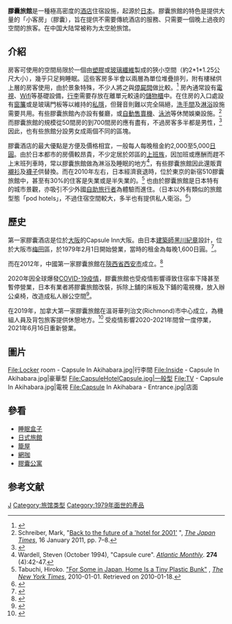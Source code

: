 {{refimprove|time=2013-06-24}}
{{noteTA
| T=zh-hans:胶囊酒店;zh-hk:膠囊酒店;zh-tw:膠囊旅館;
| 1=zh-hans:胶囊酒店;zh-hk:膠囊酒店;zh-tw:膠囊旅館;
| 2=zh-hans:酒店;zh-hk:酒店;zh-tw:旅館;
}}
{{not|膠囊公寓}}
{{japanese|image=CapsuleHotel.jpg|japanese=カプセルホテル|romaji=Kapuseru hoteru}}

'''膠囊旅館'''是一種極高密度的[[酒店|酒店]]住宿設施，起源於[[日本|日本]]。膠囊旅館的特色是提供大量的「小客房」（膠囊），旨在提供不需要傳統酒店的服務、只需要一個晚上過夜的空間的旅客。在中国大陆常被称为太空舱旅馆。

== 介紹 ==

房客可使用的空間局限於一個由[[塑膠|塑膠]]或[[玻璃纖維|玻璃纖維]]製成的狹小空間（約2*1*1.25公尺大小），幾乎只足夠睡眠。這些客房多半會以兩層為單位堆疊排列，附有樓梯供上層的房客使用，由於景象特殊，不少人將之與[[停屍間|停屍間]]做比較。<ref>{{cite web|url=http://weburbanist.com/2011/01/31/13-of-japans-most-stylish-strange-hotels/|title=Unique Boutique: 13 of Japan’s Most Strangely Stylish Hotels|work=WebUrbanist|accessdate=2015-12-07|archive-date=2017-08-04|archive-url=https://web.archive.org/web/20170804051309/http://weburbanist.com/2011/01/31/13-of-japans-most-stylish-strange-hotels/|dead-url=no}}</ref> 房內通常設有[[電視|電視]]、[[Wifi|Wifi]]等基礎設備，[[行李|行李]]需要存放在離單元較遠的[[儲物櫃|儲物櫃]]中。在住房的入口處設有[[簾|窗簾]]或是玻璃門板等以維持的[[私隱|私隱]]，但聲音則難以完全隔絕，[[洗手間|洗手間]]及[[淋浴|淋浴]]設施需要共用。有些膠囊旅館內亦設有餐廳，或[[自動售賣機|自動售賣機]]、[[泳池|泳池]]等休閒娛樂設施。<ref>Schreiber, Mark, "[http://search.japantimes.co.jp/cgi-bin/fl20110116x2.html Back to the future of a 'hotel for 2001'] {{Webarchive|url=https://archive.is/20120715081228/search.japantimes.co.jp/cgi-bin/fl20110116x2.html |date=2012-07-15 }}", ''[[The_Japan_Times|The Japan Times]]'', 16 January 2011, pp. 7–8.</ref>而膠囊旅館的規模從50間房的到700間房的應有盡有，不過房客多半都是男性，<ref>{{cite web |url=http://www.japan-guide.com/e/e2025.html#capsule |title=Accommodation in Japan |publisher=Japan-guide.com |date=2012-11-11 |accessdate=2012-11-30 |archive-date=2021-01-26 |archive-url=https://web.archive.org/web/20210126191823/https://www.japan-guide.com/e/e2025.html#capsule |dead-url=no }}</ref>因此，也有些旅館分設男女成兩個不同的區塊。

膠囊酒店的最大優點是方便及價格相宜，一般每人每晚租金約2,000至5,000[[日圓|日圓]]。由於日本都市的房價較昂貴，不少定居於郊區的[[上班族|上班族]]，因加班或應酬而趕不上末班列車時，常以膠囊旅館做為淋浴及睡眠的地方<ref>Wardell, Steven (October 1994), "Capsule cure". ''[[Atlantic_Monthly|Atlantic Monthly]]''. '''274''' (4):42-47.</ref>，有些膠囊旅館因此還販賣[[襯衫|襯衫]]及[[襪子|襪子]]供替換。而在2010年左右，日本經濟衰退時，位於東京的新宿510膠囊旅館中，甚至有30%的住客是失業或是半失業的。<ref>Tabuchi, Hiroko. [http://www.nytimes.com/2010/01/02/business/global/02capsule.html "For Some in Japan, Home Is a Tiny Plastic Bunk"] {{Wayback|url=http://www.nytimes.com/2010/01/02/business/global/02capsule.html |date=20210415070950 }}, ''[[The_New_York_Times|The New York Times]]'', 2010-01-01. Retrieved on 2010-01-18.</ref>
也由於膠囊旅館是日本特有的城市景觀，亦吸引不少外國[[自助旅行|自助旅行者]]為體驗而進住。（日本以外有類似的旅館型態「pod hotels」，不過住宿空間較大，多半也有提供私人衛浴。<ref>{{cite web|url=http://www.fodors.com/news/story-2357.html|title=Pod Hotels: Small, Stylish, and Cheap|author=Fodor's Editors|publisher=Fodors.com|date=December 31, 2007|accessdate=March 9, 2012|archive-date=2020-04-30|archive-url=https://web.archive.org/web/20200430232102/http://www.fodors.com/news/story-2357.html|dead-url=yes}}</ref>）

== 歷史 ==

第一家膠囊酒店是位於[[大阪市|大阪]]的Capsule Inn大阪。由日本[[建築師|建築師]][[黑川紀章|黑川紀章]]設計，位於大阪市[[梅田|梅田]]區，於1979年2月1日開始營業，當時的租金為每晚1,600日圓。<ref name = fushigi1>{{Cite news | author = [[倉方俊輔|倉方俊輔]] | newspaper = 京都新聞 | date = 2012-03-06 | title = ふしぎ建築再発見 1 カプセルホテル第1号}}</ref>。

而在2012年，中國第一家膠囊旅館在[[陝西省|陝西省]][[西安市|西安市]]成立。<ref>{{cite web |url=http://www.cnngo.com/shanghai/life/chinas-first-capsule-hotel-opened-xian-543024 |title=China's first capsule hotel opens in Xi'an | CNN Travel |publisher=Cnngo.com |date=2012-05-14 |accessdate=2012-11-30 |archive-url=https://web.archive.org/web/20121030122918/http://www.cnngo.com/shanghai/life/chinas-first-capsule-hotel-opened-xian-543024 |archive-date=2012-10-30 |dead-url=yes }}</ref>

2020年因全球爆發[[COVID-19疫情|COVID-19疫情]]，膠囊旅館也受疫情影響導致住宿率下降甚至暫停營業，日本有業者將膠囊旅館改裝，拆除上舖的床板及下鋪的電視機，放入辦公桌椅，改造成私人辦公空間<ref>{{cite news |url=https://udn.com/news/story/6812/5012263 |title=日本新宿膠囊旅館轉型求生存 拆床鋪變超舒適獨立工作間 |author=香港01 / 謝茜嘉 |publisher=聯合新聞網 |date=2020-11-13 |accessdate=2020-11-16 |archive-date=2020-11-13 |archive-url=https://web.archive.org/web/20201113065430/https://udn.com/news/story/6812/5012263 |dead-url=no }}</ref>。

在2019年，加拿大第一家膠囊旅館在溫哥華列治文(Richmond)巿中心成立，為機組人員及背包旅客提供休憩地方。<ref>{{cite news|url=http://www.mingpaocanada.com/van/htm/News/20190501/vas1h_r.htm |title=大溫首家膠囊旅館 Panda Pod Hotel |author=明報加西網 / 汪喆 |publisher=明報加西網 |date=2019-05-21}}</ref>
受疫情影響2020-2021年間曾一度停業，2021年6月16日重新營業。

== 圖片 ==

<gallery>
File:Locker room - Capsule In Akihabara.jpg|行李間
File:Inside - Capsule In Akihabara.jpg|豪華型
File:CapsuleHotelCapsule.jpg|一般型
File:TV - Capsule In Akihabara.jpg|電視
File:Capsule In Akihabara - Entrance.jpg|店面
</gallery>

== 參看 ==

* [[睡眠盒子|睡眠盒子]]
* [[日式旅館|日式旅館]]
* [[籠屋|籠屋]]
* [[網咖|網咖]]
* [[膠囊公寓|膠囊公寓]]

==参考文献==
{{Commonscat|Capsule hotels}}
{{reflist}}

[[Category:日本旅館|J]]
[[Category:旅馆类型|Category:旅馆类型]]
[[Category:1979年面世的產品|Category:1979年面世的產品]]